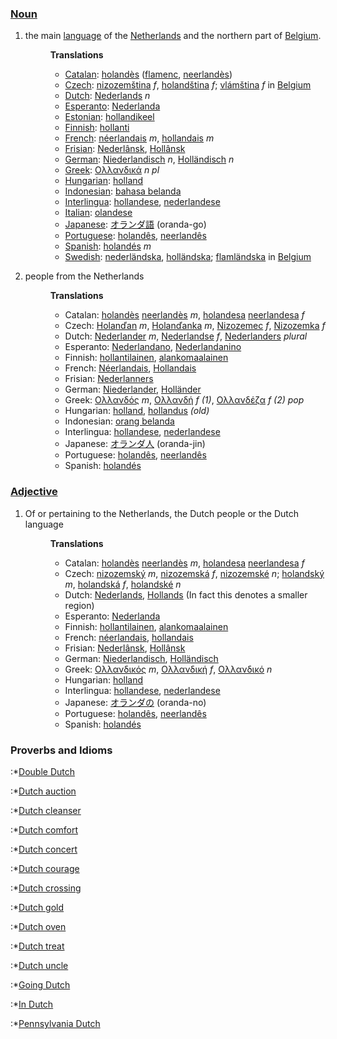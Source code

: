 ===[[Noun]]===

#the main [[language]] of the [[Netherlands]] and the northern part of [[Belgium]].
#:'''Translations'''
#:*[[Catalan]]: [[holandès]] ([[flamenc]], [[neerlandès]])
#:*[[Czech]]: [[nizozemština]] ''f'', [[holandština]] ''f''; [[vlámština]] ''f'' in [[Belgium]]
#:*[[Dutch]]: [[Nederlands]] ''n''
#:*[[Esperanto]]: [[Nederlanda]]
#:*[[Estonian]]: [[hollandikeel]]
#:*[[Finnish]]: [[hollanti]]
#:*[[French]]: [[néerlandais]] ''m'', [[hollandais]] ''m''
#:*[[Frisian]]: [[Nederlânsk]], [[Hollânsk]]
#:*[[German]]: [[Niederlandisch]] ''n'', [[Holländisch]] ''n''
#:*[[Greek]]: [[Ολλανδικά]] ''n'' ''pl''
#:*[[Hungarian]]: [[holland]]
#:*[[Indonesian]]: [[bahasa belanda]]
#:*[[Interlingua]]: [[hollandese]], [[nederlandese]]
#:*[[Italian]]: [[olandese]]
#:*[[Japanese]]: [[オランダ語]] (oranda-go)
#:*[[Portuguese]]: [[holandês]], [[neerlandês]]
#:*[[Spanish]]: [[holandés]] ''m''
#:*[[Swedish]]: [[nederländska]], [[holländska]]; [[flamländska]] in [[Belgium]]
#people from the Netherlands
#:'''Translations'''
#:*Catalan: [[holandès]] [[neerlandès]] ''m'', [[holandesa]] [[neerlandesa]] ''f''
#:*Czech: [[Holanďan]] ''m'', [[Holanďanka]] ''m'', [[Nizozemec]] ''f'', [[Nizozemka]] ''f''
#:*Dutch:  [[Nederlander]] ''m'', [[Nederlandse]] ''f'', [[Nederlanders]] ''plural''
#:*Esperanto: [[Nederlandano]], [[Nederlandanino]]
#:*Finnish: [[hollantilainen]], [[alankomaalainen]]
#:*French: [[Néerlandais]], [[Hollandais]]
#:*Frisian: [[Nederlanners]]
#:*German: [[Niederlander]], [[Holländer]]
#:*Greek: [[Ολλανδός]] ''m'', [[Ολλανδή]] ''f'' ''(1)'', [[Ολλανδέζα]] ''f'' ''(2)'' ''pop''
#:*Hungarian: [[holland]], [[hollandus]] ''(old)''
#:*Indonesian: [[orang belanda]]
#:*Interlingua: [[hollandese]], [[nederlandese]]
#:*Japanese: [[オランダ人]] (oranda-jin)
#:*Portuguese: [[holandês]], [[neerlandês]]
#:*Spanish: [[holandés]]

===[[Adjective]]===
#Of or pertaining to the Netherlands, the Dutch people or the Dutch language
#:'''Translations'''
#:*Catalan: [[holandès]] [[neerlandès]] ''m'', [[holandesa]] [[neerlandesa]] ''f''
#:*Czech: [[nizozemský]] ''m'', [[nizozemská]]  ''f'', [[nizozemské]] ''n''; [[holandský]] ''m'', [[holandská]] ''f'', [[holandské]] ''n''
#:*Dutch: [[Nederlands]], [[Hollands]] (In fact this denotes a smaller region)
#:*Esperanto: [[Nederlanda]]
#:*Finnish: [[hollantilainen]], [[alankomaalainen]]
#:*French: [[néerlandais]], [[hollandais]]
#:*Frisian: [[Nederlânsk]], [[Hollânsk]]
#:*German: [[Niederlandisch]], [[Holländisch]]
#:*Greek: [[Ολλανδικός]] ''m'', [[Ολλανδική]] ''f'', [[Ολλανδικό]] ''n''
#:*Hungarian: [[holland]]
#:*Interlingua: [[hollandese]], [[nederlandese]]
#:*Japanese: [[オランダの]] (oranda-no)
#:*Portuguese: [[holandês]], [[neerlandês]]
#:*Spanish: [[holandés]]

===Proverbs and Idioms===
:*[[Double Dutch]]
:*[[Dutch auction]]
:*[[Dutch cleanser]]
:*[[Dutch comfort]]
:*[[Dutch concert]]
:*[[Dutch courage]]
:*[[Dutch crossing]]
:*[[Dutch gold]]
:*[[Dutch oven]]
:*[[Dutch treat]]
:*[[Dutch uncle]]
:*[[Going Dutch]]
:*[[In Dutch]]
:*[[Pennsylvania Dutch]]